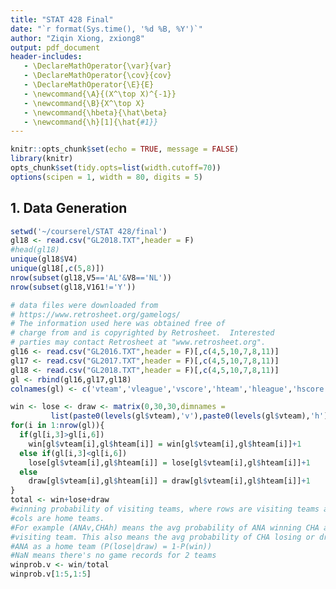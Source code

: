 ```yaml
---
title: "STAT 428 Final"
date: "`r format(Sys.time(), '%d %B, %Y')`"
author: "Ziqin Xiong, zxiong8"
output: pdf_document
header-includes:
   - \DeclareMathOperator{\var}{var}
   - \DeclareMathOperator{\cov}{cov}
   - \DeclareMathOperator{\E}{E}
   - \newcommand{\A}{(X^\top X)^{-1}}
   - \newcommand{\B}{X^\top X}
   - \newcommand{\hbeta}{\hat\beta}
   - \newcommand{\h}[1]{\hat{#1}}
---
```


```r
knitr::opts_chunk$set(echo = TRUE, message = FALSE)
library(knitr)
opts_chunk$set(tidy.opts=list(width.cutoff=70))
options(scipen = 1, width = 80, digits = 5)
```

## 1. Data Generation

```r
setwd('~/courserel/STAT 428/final')
gl18 <- read.csv("GL2018.TXT",header = F)
#head(gl18)
unique(gl18$V4)
unique(gl18[,c(5,8)])
nrow(subset(gl18,V5=='AL'&V8=='NL'))
nrow(subset(gl18,V161!='Y'))

# data files were downloaded from 
# https://www.retrosheet.org/gamelogs/
# The information used here was obtained free of
# charge from and is copyrighted by Retrosheet.  Interested
# parties may contact Retrosheet at "www.retrosheet.org".
gl16 <- read.csv("GL2016.TXT",header = F)[,c(4,5,10,7,8,11)]
gl17 <- read.csv("GL2017.TXT",header = F)[,c(4,5,10,7,8,11)]
gl18 <- read.csv("GL2018.TXT",header = F)[,c(4,5,10,7,8,11)]
gl <- rbind(gl16,gl17,gl18)
colnames(gl) <- c('vteam','vleague','vscore','hteam','hleague','hscore')

win <- lose <- draw <- matrix(0,30,30,dimnames = 
         list(paste0(levels(gl$vteam),'v'),paste0(levels(gl$vteam),'h')))
for(i in 1:nrow(gl)){
  if(gl[i,3]>gl[i,6])
    win[gl$vteam[i],gl$hteam[i]] = win[gl$vteam[i],gl$hteam[i]]+1
  else if(gl[i,3]<gl[i,6])
    lose[gl$vteam[i],gl$hteam[i]] = lose[gl$vteam[i],gl$hteam[i]]+1
  else
    draw[gl$vteam[i],gl$hteam[i]] = draw[gl$vteam[i],gl$hteam[i]]+1
}
total <- win+lose+draw
#winning probability of visiting teams, where rows are visiting teams and 
#cols are home teams.
#For example (ANAv,CHAh) means the avg probability of ANA winning CHA as a 
#visiting team. This also means the avg probability of CHA losing or drawing
#ANA as a home team (P(lose|draw) = 1-P(win))
#NaN means there's no game records for 2 teams 
winprob.v <- win/total
winprob.v[1:5,1:5]
```

